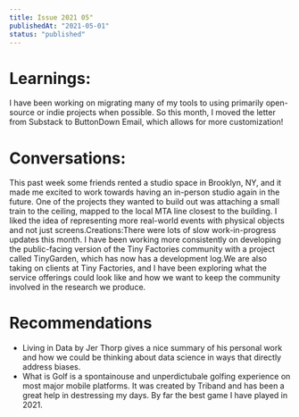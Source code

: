 ```yaml
---
title: Issue 2021 05"
publishedAt: "2021-05-01"
status: "published"
---
```


# Learnings:

I have been working on migrating many of my tools to using primarily open-source or indie projects when possible. So this month, I moved the letter from Substack to ButtonDown Email, which allows for more customization!

# Conversations:

This past week some friends rented a studio space in Brooklyn, NY, and it made me excited to work towards having an in-person studio again in the future. One of the projects they wanted to build out was attaching a small train to the ceiling, mapped to the local MTA line closest to the building. I liked the idea of representing more real-world events with physical objects and not just screens.Creations:There were lots of slow work-in-progress updates this month. I have been working more consistently on developing the public-facing version of the Tiny Factories community with a project called TinyGarden, which has now has a development log.We are also taking on clients at Tiny Factories, and I have been exploring what the service offerings could look like and how we want to keep the community involved in the research we produce.

# Recommendations

- Living in Data by Jer Thorp gives a nice summary of his personal work and how we could be thinking about data science in ways that directly address biases.
- What is Golf is a spontainouse and unperdictubale golfing experience on most major mobile platforms. It was created by Triband and has been a great help in destressing my days. By far the best game I have played in 2021.
